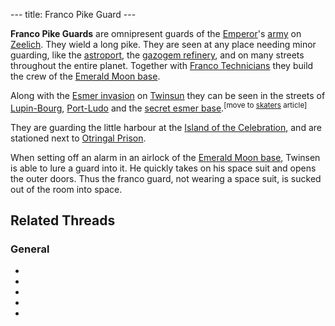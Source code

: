 ---
title: Franco Pike Guard
---

{{Infobox Enemy
 |image=Franco Pike Guard.jpg
 |race=franco
 |gender=male
 |size=average
 |lba1=
 |lba2=yes
 |alignment=emperor
 |occupation=Guard
 |requires=Green
 |melee=yes
 |ranged=
 |magic=
 |explosive=
 |range=Short
 |speed=Medium
 |damage=Little
 |rate=high
 |reaction=Moves sideways
 |recovery=Fast
}}

'''Franco Pike Guards''' are omnipresent guards of the [[Emperor]]'s [[:category:Imperial Legion|army]] on [[Zeelich]]. They wield a long pike. They are seen at any place needing minor guarding, like the [[astroport]], the [[gazogem refinery]], and on many streets throughout the entire planet. Together with [[Franco Technician]]s they build the crew of the [[Emerald Moon base]].

Along with the [[Esmer invasion]] on [[Twinsun]] they can be seen in the streets of [[Lupin-Bourg]], [[Port-Ludo]] and the [[secret esmer base]].<sup>[move to [[Franco Skater Green|skaters]] article]</sup>

They are guarding the little harbour at the [[Island of the Celebration]], and are stationed next to [[Otringal Prison]].

When setting off an alarm in an airlock of the [[Emerald Moon base]], Twinsen is able to lure a guard into it. He quickly takes on his space suit and opens the outer doors. Thus the franco guard, not wearing a space suit, is sucked out of the room into space.

==Related Threads==
===General===
* {{thread|id=11244|title=Sucked into space}}
* {{thread|id=4634|title=Yellow Fraco Guards}}
* {{thread|id=6222|title=For those interested to see what a cell-shaded LBA would look like}}
* {{thread|id=4683|title=Franco Guards, hey they are diffrent!}}
* {{thread|id=4682|title=Do you think that Fraco guards are Clones?}}